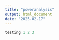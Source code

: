 ```yaml
---
title: "poweranalysis"
output: html_document
date: "2025-02-17"
---
```


```r

testing 1 2 3

```
